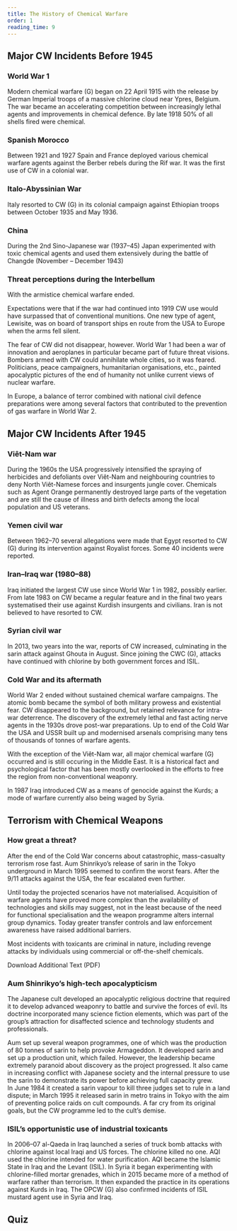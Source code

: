 ```yaml
---
title: The History of Chemical Warfare
order: 1
reading_time: 9
---
```


## Major CW Incidents Before 1945

<Figure
  src="german-chlorine.png"
  alt=""
  size="medium"
  caption="German battery of chlorine gas cylinders being prepared for an attack, awaiting the right weather conditions to prevent blowback; similar to the arrangement at Hill 60 in May 1915"
  credit=""
  license="pd"
></Figure>


### World War 1

<Figure
  src="gas-ww1.jpg"
  alt=""
  size="medium"
  caption="Gas Attack by the German Army on the Osowiec Fortress, Poland, during the 1st World War"
  credit="Imperial War Museum  IWMQ 12286"
  license="pd"
></Figure>

Modern chemical warfare (G) began on 22 April 1915 with the release by German Imperial troops of a massive chlorine cloud near Ypres, Belgium. The war became an accelerating competition between increasingly lethal agents and improvements in chemical defence. By late 1918 50% of all shells fired were chemical.

### Spanish Morocco

Between 1921 and 1927 Spain and France deployed various chemical warfare agents against the Berber rebels during the Rif war. It was the first use of CW in a colonial war.

### Italo-Abyssinian War

Italy resorted to CW (G) in its colonial campaign against Ethiopian troops between October 1935 and May 1936.

### China

During the 2nd Sino-Japanese war (1937–45) Japan experimented with toxic chemical agents and used them extensively during the battle of Changde (November – December 1943)

### Threat perceptions during the Interbellum

With the armistice chemical warfare ended.

Expectations were that if the war had continued into 1919 CW use would have surpassed that of conventional munitions. One new type of agent, Lewisite, was on board of transport ships en route from the USA to Europe when the arms fell silent.

The fear of CW did not disappear, however. World War 1 had been a war of innovation and aeroplanes in particular became part of future threat visions. Bombers armed with CW could annihilate whole cities, so it was feared. Politicians, peace campaigners, humanitarian organisations, etc., painted apocalyptic pictures of the end of humanity not unlike current views of nuclear warfare.

In Europe, a balance of terror combined with national civil defence preparations were among several factors that contributed to the prevention of gas warfare in World War 2.

## Major CW Incidents After 1945

### Viêt-Nam war

During the 1960s the USA progressively intensified the spraying of herbicides and defoliants over Viêt-Nam and neighbouring countries to deny North Viêt-Namese forces and insurgents jungle cover. Chemicals such as Agent Orange permanently destroyed large parts of the vegetation and are still the cause of illness and birth defects among the local population and US veterans.

### Yemen civil war

Between 1962–70 several allegations were made that Egypt resorted to CW (G) during its intervention against Royalist forces. Some 40 incidents were reported.

### Iran–Iraq war (1980–88)

Iraq initiated the largest CW use since World War 1 in 1982, possibly earlier. From late 1983 on CW became a regular feature and in the final two years systematised their use against Kurdish insurgents and civilians. Iran is not believed to have resorted to CW.

### Syrian civil war

In 2013, two years into the war, reports of CW increased, culminating in the sarin attack against Ghouta in August. Since joining the CWC (G), attacks have continued with chlorine by both government forces and ISIL.    

### Cold War and its aftermath

World War 2 ended without sustained chemical warfare campaigns. The atomic bomb became the symbol of both military prowess and existential fear. CW disappeared to the background, but retained relevance for intra-war deterrence. The discovery of the extremely lethal and fast acting nerve agents in the 1930s drove post-war preparations. Up to end of the Cold War the USA and USSR built up and modernised arsenals comprising many tens of thousands of tonnes of warfare agents.

With the exception of the Viêt-Nam war, all major chemical warfare (G) occurred and is still occuring in the Middle East. It is a historical fact and psychological factor that has been mostly overlooked in the efforts to free the region from non-conventional weaponry.

In 1987 Iraq introduced CW as a means of genocide against the Kurds; a mode of warfare currently also being waged by Syria.

## Terrorism with Chemical Weapons

### How great a threat?

After the end of the Cold War concerns about catastrophic, mass-casualty terrorism rose fast. Aum Shinrikyo’s release of sarin in the Tokyo underground in March 1995 seemed to confirm the worst fears. After the 9/11 attacks against the USA, the fear escalated even further.

Until today the projected scenarios have not materialised. Acquisition of warfare agents have proved more complex than the availability of technologies and skills may suggest, not in the least because of the need for functional specialisation and the weapon programme alters internal group dynamics. Today greater transfer controls and law enforcement awareness have raised additional barriers.

Most incidents with toxicants are criminal in nature, including revenge attacks by individuals using commercial or off-the-shelf chemicals.   

Download Additional Text (PDF)

### Aum Shinrikyo’s high-tech apocalypticism

The Japanese cult developed an apocalyptic religious doctrine that required it to develop advanced weaponry to battle and survive the forces of evil. Its doctrine incorporated many science fiction elements, which was part of the group’s attraction for disaffected science and technology students and professionals.

Aum set up several weapon programmes, one of which was the production of 80 tonnes of sarin to help provoke Armageddon. It developed sarin and set up a production unit, which failed. However, the leadership became extremely paranoid about discovery as the project progressed.  It also came in increasing conflict with Japanese society and the internal pressure to use the sarin to demonstrate its power before achieving full capacity grew.   
In June 1984 it created a sarin vapour to kill three judges set to rule in a land dispute; in March 1995 it released sarin in metro trains in Tokyo with the aim of preventing police raids on cult compounds. A far cry from its original goals, but the CW programme led to the cult’s demise.

### ISIL’s opportunistic use of industrial toxicants

In 2006–07 al-Qaeda in Iraq launched a series of truck bomb attacks with chlorine against local Iraqi and US forces. The chlorine killed no one. AQI used the chlorine intended for water purification.
AQI became the Islamic State in Iraq and the Levant (ISIL). In Syria it began experimenting with chlorine-filled mortar grenades, which in 2015 became more of a method of warfare rather than terrorism. It then expanded the practice in its operations against Kurds in Iraq. The OPCW (G) also confirmed incidents of ISIL mustard agent use in Syria and Iraq.

## Quiz

<Quiz>
    <Question type="MultipleChoice" question="What is a chemical weapon? ">
        <Choice value=" It is impossible to precisely define a chemical weapon, because the boundaries with biological weapons, on the one hand, and nuclear weapons, on the other hand are fuzzy."/>
        <Choice value="A chemical weapon is any toxic substance that can harm living organisms that is used as a method of warfare."/>
        <Choice value="Chemical weapons are all toxic substances, delivery systems and other specialised equipment , except for riot control agents."/>
        <Choice correct value=" Chemical weapons are all toxic substances intended for use as a method of warfare, their delivery systems and other specialised equipment , together or separately."/>
    </Question>
    <Question type="MultipleChoice" question="How likely are terrorist attacks with chemical weapons?" hint="Multiple correct answers are possible">
        <Choice value="Quite likely: the ingredients and equipment are easily available and chemistry graduates have the basic skills needed to synthesise sarin or mustard agent"/>
        <Choice correct value=" Increased awareness of the threat and international cooperation have complicated the domestic and international technology acquisition for terrorists."/>
        <Choice correct value="Human factors such as internal group dynamics and pressures for early use to demonstrate technological prowess to members and the outside world will tend to contribute to the failure of the weapon programme."/>
        <Choice value=" The dynamics inside Aum Shinrikyo were unique. Future terrorist groupings will be able to overcome those impediments."/>
    </Question>
    <Question type="MultipleChoice" question="What is the difference between an incapacitant and an irritant? ">
        <Choice correct value=" In terms of the duration of effects , the symptoms of irritants will disappear soon after the end of exposure, whereas in the case of incapacitants the effects may last for hours or days after evacuation."/>
        <Choice value=" Irritants are solids, whereas incapacitants are much closer to nerve agents."/>
        <Choice value="Legally speaking there is no difference because both types are authorised for use as crowd control agents."/>
        <Choice value=" Incapacitants are toxic substances, whereas irritants belong to a category of agents in between chemical and biological weapons."/>
    </Question>
    <Question type="MultipleChoice" hint="Multiple correct answers are possible" question="Should I avoid using the term ‘gas’ when referring to chemical weapons? ">
        <Choice value="No. While ‘gas’ is not technically correct, people generally understand that ‘gas’ is synonymous with chemical weapon."/>
        <Choice correct value="Yes. ‘Chemical weapon’ refers to more than just the agent filling"/>
        <Choice value=" Yes. If I use ‘gas’ I will immediately betray to my audience that I am illiterate in the subject matter."/>
        <Choice correct value=" Yes. Today’s chemical warfare agents are mostly liquids or solids and only some types of agents used in World War 1 were gases in the proper sense of the word."/>
    </Question>
</Quiz>
